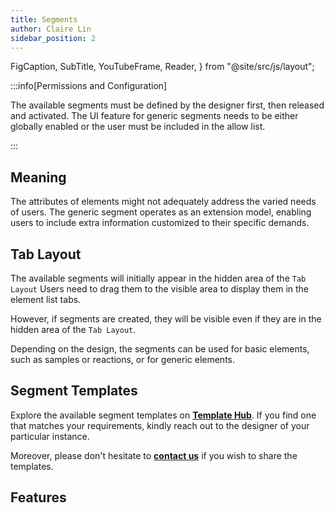 ```yaml
---
title: Segments
author: Claire Lin
sidebar_position: 2
---
```


  FigCaption,
  SubTitle,
  YouTubeFrame,
  Reader,
} from "@site/src/js/layout";

<SubTitle text="Effortless extensibility to individual elements." />
<Reader text="User" />

:::info[Permissions and Configuration]

The available segments must be defined by the designer first, then released and activated. The UI feature for generic segments needs to be either globally enabled or the user must be included in the allow list.

:::

## Meaning

The attributes of elements might not adequately address the varied needs of users. The generic segment operates as an extension model, enabling users to include extra information customized to their specific demands.

## Tab Layout

The available segments will initially appear in the hidden area of the `Tab Layout` Users need to drag them to the visible area to display them in the element list tabs.

However, if segments are created, they will be visible even if they are in the hidden area of the `Tab Layout`.

<YouTubeFrame
  src="https://www.youtube-nocookie.com/embed/xgoX_3BK4rg"
  title="Designer, you design what you need."
/>
<FigCaption text="LabIMotion - Embedded a segment into sample." />

Depending on the design, the segments can be used for basic elements, such as samples or reactions, or for generic elements.

<YouTubeFrame
  src="https://www.youtube-nocookie.com/embed/ubCwjvIEjug?si=R7gzaMxPClHKxI2m"
  title="User - Embedded segment in element."
/>
<FigCaption text="LabIMotion - Embedded a segment into generic element." />

## Segment Templates

Explore the available segment templates on **[Template Hub](https://www.chemotion-repository.net/home/genericHub)**. If you find one that matches your requirements, kindly reach out to the designer of your particular instance.

Moreover, please don't hesitate to **[contact us](mailto:chemotion-labimotion@lists.kit.edu)** if you wish to share the templates.

## Features

<DocCardList />
